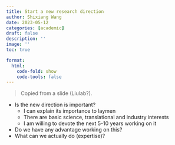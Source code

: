 ```yaml
---
title: Start a new research direction
author: Shixiang Wang
date: 2023-05-12
categories: [academic]
draft: false
description: ''
image: ''
toc: true

format:
  html:
    code-fold: show
    code-tools: false
---
```


> Copied from a slide (Liulab?).

- Is the new direction is important?
    - I can explain its importance to laymen
    - There are basic science, translational and industry interests
    - I am willing to devote the next 5-10 years working on it
- Do we have any advantage working on this?
- What can we actually do (expertise)?

